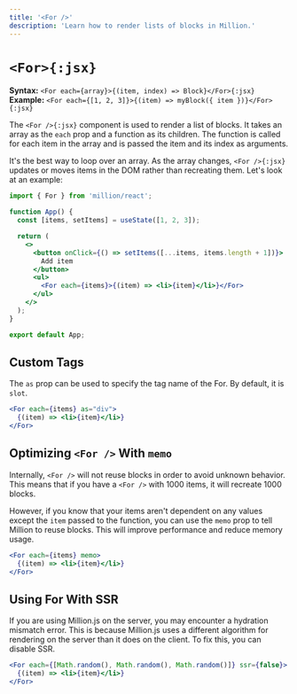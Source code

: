 ```yaml
---
title: '<For />'
description: 'Learn how to render lists of blocks in Million.'
---
```



# `<For>{:jsx}`

<AutomaticModeWarning />

**Syntax:** `<For each={array}>{(item, index) => Block}</For>{:jsx}`\
**Example:** `<For each={[1, 2, 3]}>{(item) => myBlock({ item })}</For>{:jsx}`

The `<For />{:jsx}` component is used to render a list of blocks. It takes an array as the `each` prop and a function as its children. The function is called for each item in the array and is passed the item and its index as arguments.

It's the best way to loop over an array. As the array changes, `<For />{:jsx}` updates or moves items in the DOM rather than recreating them. Let's look at an example:

```jsx
import { For } from 'million/react';

function App() {
  const [items, setItems] = useState([1, 2, 3]);

  return (
    <>
      <button onClick={() => setItems([...items, items.length + 1])}>
        Add item
      </button>
      <ul>
        <For each={items}>{(item) => <li>{item}</li>}</For>
      </ul>
    </>
  );
}

export default App;
```

## Custom Tags

The `as` prop can be used to specify the tag name of the For. By default, it is `slot`.

```jsx
<For each={items} as="div">
  {(item) => <li>{item}</li>}
</For>
```

## Optimizing `<For />` With `memo`

Internally, `<For />` will not reuse blocks in order to avoid unknown behavior. This means that if you have a `<For />` with 1000 items, it will recreate 1000 blocks.

However, if you know that your items aren't dependent on any values except the `item` passed to the function, you can use the `memo` prop to tell Million to reuse blocks. This will improve performance and reduce memory usage.

```jsx
<For each={items} memo>
  {(item) => <li>{item}</li>}
</For>
```



## Using For With SSR

If you are using Million.js on the server, you may encounter a hydration mismatch error. This is because Million.js uses a different algorithm for rendering on the server than it does on the client. To fix this, you can disable SSR.

```jsx
<For each={[Math.random(), Math.random(), Math.random()]} ssr={false}>
  {(item) => <li>{item}</li>}
</For>
```
